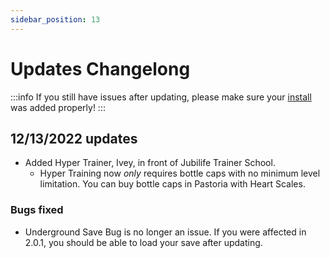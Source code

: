 ```yaml
---
sidebar_position: 13
---
```

# Updates Changelong
:::info
If you still have issues after updating, please make sure your [install](./category/installation) was added properly!
:::

## 12/13/2022 updates
- Added Hyper Trainer, Ivey, in front of Jubilife Trainer School.
  - Hyper Training now *only* requires bottle caps with no minimum level limitation. You can buy bottle caps in Pastoria with Heart Scales.

### Bugs fixed
- Underground Save Bug is no longer an issue. If you were affected in 2.0.1, you should be able to load your save after updating.

